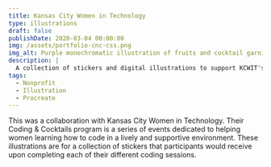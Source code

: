 ```yaml
---
title: Kansas City Women in Technology
type: illustrations
draft: false
publishDate: 2020-03-04 00:00:00
img: /assets/portfolio-cnc-css.png
img_alt: Purple monochromatic illustration of fruits and cocktail garnish items.
description: |
  A collection of stickers and digital illustrations to support KCWIT's Coding & Cocktails program.
tags:
  - Nonprofit
  - Illustration
  - Procreate
---
```



This was a collaboration with Kansas City Women in Technology. Their Coding & Cocktails program is a series of events dedicated to helping women learning how to code in a lively and supportive environment. These illustrations are for a collection of stickers that participants would receive upon completing each of their different coding sessions.

<ArtGallery images="cnc" featuredImg={frontmatter.img} />